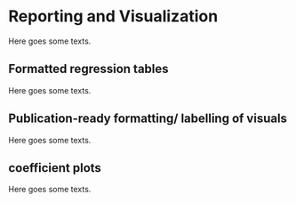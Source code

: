 # Reporting and Visualization {#report-v}
Here goes some texts.

## Formatted regression tables
Here goes some texts.

## Publication-ready formatting/ labelling of visuals
Here goes some texts.

## coefficient plots
Here goes some texts.